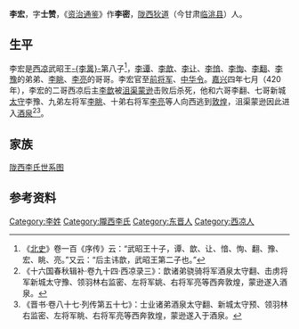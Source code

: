 {{Otheruses|other=名为李宏的其他人物|李宏}}

'''李宏'''，字'''士赞'''，《[[资治通鉴|资治通鉴]]》作'''李密'''，[[陇西郡|陇西]][[狄道县|狄道]]（今甘肃[[临洮县|临洮县]]）人。

== 生平 ==
李宏是[[西凉|西凉]]武昭王[[李暠|-{李暠}-]]第八子<ref>《[[北史|北史]]》卷一百《序传》云：“武昭王十子，谭、歆、让、愔、恂、翻、豫、宏、眺、亮。”又云：“后主讳歆，武昭王第二子也。”</ref>，[[李谭|李谭]]、[[李歆|李歆]]、[[李让_(西凉)|李让]]、[[李愔_(西凉)|李愔]]、[[李恂_(西凉)|李恂]]、[[李翻|李翻]]、[[李豫_(西凉)|李豫]]的弟弟、[[李眺|李眺]]、[[李亮_(西凉)|李亮]]的哥哥。李宏官至[[前将军|前将军]]、[[中华|中华]][[令|令]]。[[嘉兴_(西凉)|嘉兴]]四年七月（420年），李宏的二哥西凉后主[[李歆|李歆]]被[[沮渠蒙逊|沮渠蒙逊]]击败后杀死，他和六哥李翻、七哥新城[[太守|太守]]李豫、九弟左将军[[李眺|李眺]]、十弟右将军[[李亮_(西凉)|李亮]]等人向西逃到[[敦煌|敦煌]]，沮渠蒙逊因此进入[[酒泉|酒泉]]<ref>《十六国春秋辑补·卷九十四·西凉录三》：歆诸弟骁骑将军酒泉太守翻、击虏将军新城太守豫、领羽林右监密、左将军姚、右将军亮等西奔敦煌，蒙逊遂入酒泉。</ref><ref>《晋书·卷八十七·列传第五十七》：士业诸弟酒泉太守翻、新城太守预、领羽林右监密、左将军眺、右将军亮等西奔敦煌，蒙逊遂入于酒泉。</ref>。

==家族==
[[陇西李氏世系图|陇西李氏世系图]]

==参考资料==
{{reflist}}

{{Authority control}}

{{DEFAULTSORT:}}
[[Category:李姓|Category:李姓]]
[[Category:隴西李氏|Category:隴西李氏]]
[[Category:东晋人|Category:东晋人]]
[[Category:西凉人|Category:西凉人]]